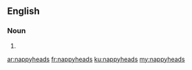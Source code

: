 ==English==

===Noun===
{{head|en|noun plural form}}

# {{plural of|nappyhead|lang=en}}

[[ar:nappyheads]]
[[fr:nappyheads]]
[[ku:nappyheads]]
[[my:nappyheads]]
